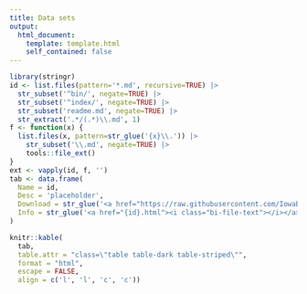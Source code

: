 ```yaml
---
title: Data sets
output:
  html_document:
    template: template.html
    self_contained: false
---
```


```r
library(stringr)
id <- list.files(pattern='*.md', recursive=TRUE) |>
  str_subset('^bin/', negate=TRUE) |>
  str_subset('^index/', negate=TRUE) |>
  str_subset('readme.md', negate=TRUE) |>
  str_extract('.*/(.*)\\.md', 1)
f <- function(x) {
  list.files(x, pattern=str_glue('{x}\\.')) |>
    str_subset('\\.md', negate=TRUE) |>
    tools::file_ext()
}
ext <- vapply(id, f, '')
tab <- data.frame(
  Name = id,
  Desc = 'placeholder',
  Download = str_glue('<a href="https://raw.githubusercontent.com/IowaBiostat/data-sets/main/{id}/{id}.{ext}"><i class="bi-cloud-download"></i></a>'),
  Info = str_glue('<a href="{id}.html"><i class="bi-file-text"></i></a>')
)

knitr::kable(
  tab,
  table.attr = "class=\"table table-dark table-striped\"",
  format = "html",
  escape = FALSE,
  align = c('l', 'l', 'c', 'c'))
```
